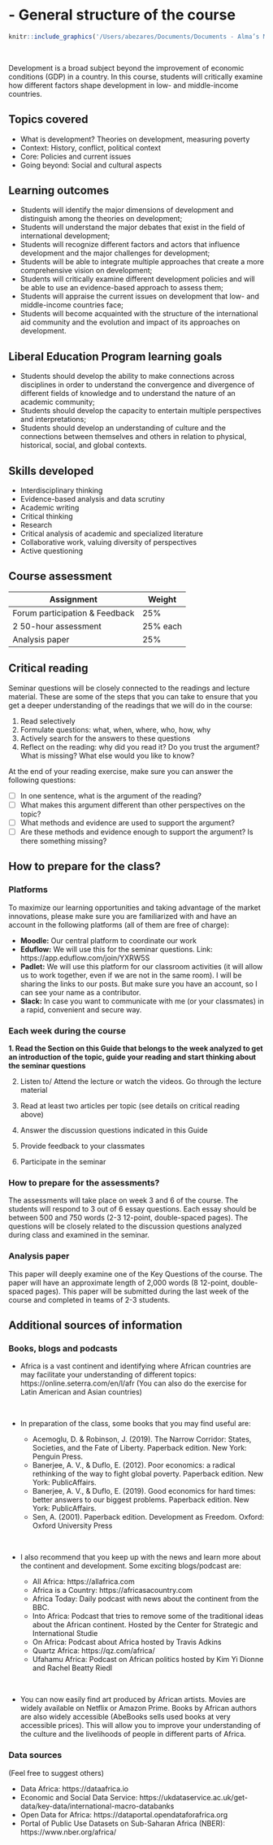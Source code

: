 # - General structure of the course {#intro}

```r
knitr::include_graphics('/Users/abezares/Documents/Documents - Alma’s MacBook Pro/Whittier College/Course Material/Academic Year 2020-21/ECON371-PED/Book/images/introduction.jpg')
```
<p>&nbsp;</p>

Development is a broad subject beyond the improvement of economic conditions (GDP) in a country.  In this course, students will critically examine how different factors shape development in low- and middle-income countries. 

## Topics covered

- What is development? Theories on development, measuring poverty
- Context: History, conflict, political context
- Core: Policies and current issues
- Going beyond: Social and cultural aspects

## Learning outcomes

* Students will identify the major dimensions of development and distinguish among the theories on development;
* Students will understand the major debates that exist in the field of international development;
* Students will recognize different factors and actors that influence development and the major challenges for development;
* Students will be able to integrate multiple approaches that create a more comprehensive vision on development;
* Students will critically examine different development policies and will be able to use an evidence-based approach to assess them;
* Students will appraise the current issues on development that low- and middle-income countries face;
* Students will become acquainted with the structure of the international aid community and the evolution and impact of its approaches on development.

## Liberal Education Program learning goals

* Students should develop the ability to make connections across disciplines in order to understand the convergence and divergence of different fields of knowledge and to understand the nature of an academic community;
* Students should develop the capacity to entertain multiple perspectives and interpretations;
* Students should develop an understanding of culture and the connections between themselves and
others in relation to physical, historical, social, and global contexts.

## Skills developed

- Interdisciplinary thinking
- Evidence-based analysis and data scrutiny
- Academic writing
- Critical thinking
- Research
- Critical analysis of academic and specialized literature
- Collaborative work, valuing diversity of perspectives
- Active questioning

## Course assessment

| Assignment | Weight |
| -----------| -------|
| Forum participation & Feedback | 25% |
| 2 50-hour assessment | 25% each |
| Analysis paper | 25% |


## Critical reading

Seminar questions will be closely connected to the readings and lecture material.  These are some of the steps that you can take to ensure that you get a deeper understanding of the readings that we will do in the course:

1. Read selectively
2. Formulate questions: what, when, where, who, how, why
3. Actively search for the answers to these questions
4. Reflect on the reading: why did you read it? Do you trust the argument? What is missing? What else would you like to know?

At the end of your reading exercise, make sure you can answer the following questions:

- [ ] In one sentence, what is the argument of the reading?
- [ ] What makes this argument different than other perspectives on the topic?
- [ ] What methods and evidence are used to support the argument? 
- [ ] Are these methods and evidence enough to support the argument? Is there something missing?


## How to prepare for the class?

### Platforms

To maximize our learning opportunities and taking advantage of the market innovations, please make sure you are familiarized  with and have an account in the following platforms (all of them are free of charge):

- **Moodle:** Our central platform to coordinate our work
- **Eduflow:** We will use this for the seminar questions. Link: https://app.eduflow.com/join/YXRW5S
- **Padlet:** We will use this platform for our classroom activities (it will allow us to work together, even if we are not in the same room). I will be sharing the links to our posts. But make sure you have an account, so I can see your name as a contributor.
- **Slack:** In case you want to communicate with me (or your classmates) in a rapid, convenient and secure way.


###  Each week during the course

**1. Read the Section on this Guide that belongs to the week analyzed to get an introduction of the topic, guide your reading and start thinking about the seminar questions**

2. Listen to/ Attend the lecture or watch the videos. Go through the lecture material

3. Read at least two articles per topic (see details on critical reading above)

4. Answer the discussion questions indicated in this Guide

5. Provide feedback to your classmates

6. Participate in the seminar

### How to prepare for the assessments?

The assessments will take place on week 3 and 6 of the course. The students will respond to 3 out of 6 essay questions. Each essay should be between 500 and 750 words (2-3 12-point, double-spaced pages). The questions will be closely related to the discussion questions analyzed during class and examined in the seminar.

### Analysis paper

This paper will deeply examine one of the Key Questions of the course. The paper will have an approximate length of 2,000 words (8 12-point, double-spaced pages). This paper will be submitted during the last week of the course and completed in teams of 2-3 students.
  
## Additional sources of information

### Books, blogs and podcasts

* Africa is a vast continent and identifying where African countries are may facilitate your understanding of different topics: https://online.seterra.com/en/l/afr (You can also do the exercise for Latin American and Asian countries)

<p>&nbsp;</p>

* In preparation of the class, some books that you may find useful are:

  - Acemoglu, D. & Robinson, J. (2019). The Narrow Corridor: States, Societies, and the Fate of Liberty. Paperback edition. New York: Penguin Press.
  - Banerjee, A. V., & Duflo, E. (2012). Poor economics: a radical rethinking of the way to fight global poverty. Paperback edition. New York: PublicAffairs.
  - Banerjee, A. V., & Duflo, E. (2019). Good economics for hard times: better answers to our biggest problems. Paperback edition. New York: PublicAffairs.
  - Sen, A. (2001). Paperback edition. Development as Freedom. Oxford: Oxford University Press
  
  <p>&nbsp;</p>
  
* I also recommend that you keep up with the news and learn more about the continent and development. Some exciting blogs/podcast are:

  - All Africa: https://allafrica.com
  - Africa is a Country: https://africasacountry.com
  - Africa Today: Daily podcast with news about the continent from the BBC.
  - Into Africa: Podcast that tries to remove some of the traditional ideas about the African continent. Hosted by the Center for Strategic and International Studie
  - On Africa: Podcast about Africa hosted by Travis Adkins
  - Quartz Africa: https://qz.com/africa/
  - Ufahamu Africa: Podcast on African politics hosted by Kim Yi Dionne and Rachel Beatty Riedl
  
  <p>&nbsp;</p>
  
* You can now easily find art produced by African artists. Movies are widely available on Netflix or Amazon Prime. Books by African authors are also widely accessible (AbeBooks sells used books at very accessible prices). This will allow you to improve your understanding of the culture and the livelihoods of people in different parts of Africa.

### Data sources

(Feel free to suggest others)

- Data Africa: https://dataafrica.io 
- Economic and Social Data Service: https://ukdataservice.ac.uk/get-data/key-data/international-macro-databanks
- Open Data for Africa: https://dataportal.opendataforafrica.org
- Portal of Public Use Datasets on Sub-Saharan Africa (NBER): https://www.nber.org/africa/

  
